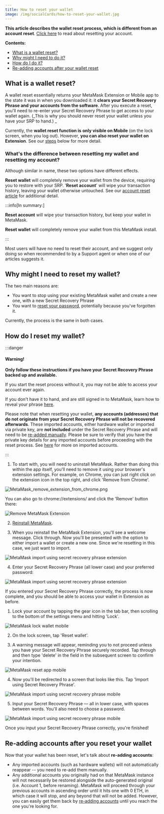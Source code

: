```yaml
---
title: How to reset your wallet
image: /img/socialCards/how-to-reset-your-wallet.jpg
---
```



<CustomLayout />


**This article describes the wallet reset process, which is different from an account reset**. [Click here](/managing-my-wallet/resetting-deleting-and-restoring/how-to-clear-your-account-activity-reset-account) to read about resetting your account.

**Contents:**

- [What is a wallet reset?](#what-is-a-wallet-reset)
- [Why might I need to do it?](#why-might-i-need-to-reset-my-wallet)
- [How do I do it?](#how-do-i-reset-my-wallet)
- [Re-adding accounts after your wallet reset](#re-adding-accounts-after-you-reset-your-wallet)

## **What is a wallet reset?**

A wallet reset essentially returns your MetaMask Extension or Mobile app to the state it was in when you downloaded it: it **clears your Secret Recovery Phrase and your accounts from the software**. After you execute a reset, you'll need to re-enter your Secret Recovery Phrase to get access to your wallet again. (_This is why you should never reset your wallet unless you have your SRP to hand.) _

Currently, the **wallet reset function is** **only visible on Mobile** (on the lock screen, when you log out). However, **you can also reset your wallet on Extension**. See our [steps](#how-do-i-reset-my-wallet) below for more detail.

### What's the difference between resetting my wallet and resetting my account?

Although similar in name, these two options have different effects.

**Reset wallet** will completely remove your wallet from the device, requiring you to restore with your SRP. '**Reset account**' will wipe your transaction history, leaving your wallet otherwise untouched. See our [account reset article](/managing-my-wallet/resetting-deleting-and-restoring/how-to-clear-your-account-activity-reset-account) for additional detail.

:::info[In summary:]

**Reset account** will wipe your transaction history, but keep your wallet in MetaMask.

**Reset wallet** will completely remove your wallet from this MetaMask install.

:::

Most users will have no need to reset their account, and we suggest only doing so when recommended to by a Support agent or when one of our articles suggests it.

## **Why might I need to reset my wallet?**

The two main reasons are:

- You want to stop using your existing MetaMask wallet and create a new one, with a new Secret Recovery Phrase
- You want to [reset your password](/managing-my-wallet/resetting-deleting-and-restoring/how-can-i-reset-my-password), potentially because you've forgotten it.

Currently, the process is the same in both cases.

## **How do I reset my wallet?**

:::danger

#### Warning!

**Only follow these instructions if you have your Secret Recovery Phrase backed up and available.**

If you start the reset process without it, you may not be able to access your account ever again.

If you don't have it to hand, and are still signed in to MetaMask, learn how to reveal your phrase [here](/privacy-and-security/how-to-reveal-your-secret-recovery-phrase).

Please note that when resetting your wallet, **any accounts (addresses) that do not originate from your Secret Recovery Phrase will not be recovered afterwards**. These imported accounts, either hardware wallet or imported via private key, are **not included** under the Secret Recovery Phrase and will need to be [re-added manually](/managing-my-wallet/accounts-and-addresses/how-to-add-missing-accounts-after-restoring-with-secret-recovery-phrase). Please be sure to verify that you have the private key details for any imported accounts before proceeding with the reset process. See [here](/managing-my-wallet/accounts-and-addresses/what-are-imported-accounts-) for more on imported accounts.

:::

<Tabs>

<TabItem value="Extension" label="Extension">

1. To start with, you will need to uninstall MetaMask. Rather than doing this within the app itself, you'll need to remove it using your browser's extension settings. For example, on Chrome, you can just right click on the extension icon in the top right, and click 'Remove from Chrome'.

<div class="center-container">
  <div class="img-medium">
    <img
      src={
        require("../../../img/managing-my-wallet/resetting-deleting-and-restoring/how-to-reset-your-wallet/MetaMask_remove_extension_from_chrome.png")
          .default
      }
      alt="MetaMask_remove_extension_from_chrome.png"
    />
  </div>
</div>

You can also go to chrome://extensions/ and click the 'Remove' button there:

<div class="center-container">
  <div class="img-medium">
    <img
      src={
        require("../../../img/managing-my-wallet/resetting-deleting-and-restoring/how-to-reset-your-wallet/Remove_MetaMask_Extension.png")
          .default
      }
      alt="Remove MetaMask Extension"
    />
  </div>
</div>

2. [Reinstall MetaMask](/getting-started/getting-started-with-metamask).

3. When you reinstall the MetaMask Extension, you'll see a welcome message. Click through. Now you'll be presented with the option to either import a wallet or create a new one. Since we're resetting in this case, we just want to import.

<div class="center-container">
  <div class="img-medium">
    <img
      src={
        require("../../../img/managing-my-wallet/resetting-deleting-and-restoring/how-to-reset-your-wallet/MetaMask_import_using_secret_recovery_phrase_1_extension.png")
          .default
      }
      alt="MetaMask import using secret recovery phrase extension"
    />
  </div>
</div>

4. Enter your Secret Recovery Phrase (all lower case) and your preferred password:

<div class="center-container">
  <div class="img-medium">
    <img
      src={
        require("../../../img/managing-my-wallet/resetting-deleting-and-restoring/how-to-reset-your-wallet/MetaMask_import_using_secret_recovery_phrase_2_extension.png")
          .default
      }
      alt="MetaMask import using secret recovery phrase extension"
    />
  </div>
</div>

If you entered your Secret Recovery Phrase correctly, the process is now complete, and you should be able to access your wallet in Extension as before.

</TabItem>

<TabItem value="Mobile" label="Mobile">

1. Lock your account by tapping the gear icon in the tab bar, then scrolling to the bottom of the settings menu and hitting 'Lock'.

<div class="center-container">
  <div class="img-small">
    <img
      src={
        require("../../../img/managing-my-wallet/resetting-deleting-and-restoring/how-to-reset-your-wallet/MetaMask_lock_wallet_mobile.gif")
          .default
      }
      alt="MetaMask lock wallet mobile"
    />
  </div>
</div>

2. On the lock screen, tap 'Reset wallet'.

3. A warning message will appear, reminding you to not proceed unless you have your Secret Recovery Phrase securely recorded. Tap through and then type 'delete' in the field in the subsequent screen to confirm your intention.

<div class="center-container">
  <div class="img-small">
    <img
      src={
        require("../../../img/managing-my-wallet/resetting-deleting-and-restoring/how-to-reset-your-wallet/MetaMask_reset_app_mobile.gif")
          .default
      }
      alt="MetaMask reset app mobile"
    />
  </div>
</div>

4. Now you'll be redirected to a screen that looks like this. Tap 'Import using Secret Recovery Phrase'.

<div class="center-container">
  <div class="img-small">
    <img
      src={
        require("../../../img/managing-my-wallet/resetting-deleting-and-restoring/how-to-reset-your-wallet/MetaMask_import_using_secret_recovery_phrase_1_mobile.png")
          .default
      }
      alt="MetaMask import using secret recovery phrase mobile"
    />
  </div>
</div>

5. Input your Secret Recovery Phrase — all in lower case, with spaces between words. You'll also need to choose a password.

<div class="center-container">
  <div class="img-small">
    <img
      src={
        require("../../../img/managing-my-wallet/resetting-deleting-and-restoring/how-to-reset-your-wallet/MetaMask_import_using_secret_recovery_phrase_2_mobile.png")
          .default
      }
      alt="MetaMask import using secret recovery phrase mobile"
    />
  </div>
</div>

Once you input your Secret Recovery Phrase correctly, you're finished!

</TabItem>

</Tabs>

## **Re-adding accounts after you reset your wallet**

Now that your wallet has been reset, let's talk about **re-adding accounts**:

- Any imported accounts (such as hardware wallets) will not automatically reappear -- you need to re-add them manually.
- Any additional accounts you originally had on that MetaMask instance will not necessarily be restored alongside the auto-generated original (i.e. Account 1, before renaming). MetaMask will proceed through your previous accounts in ascending order until it hits one with 0 ETH, in which case it will stop, and any beyond that will not be added. However, you can easily get them back by [re-adding accounts](/managing-my-wallet/accounts-and-addresses/how-to-add-missing-accounts-after-restoring-with-secret-recovery-phrase) until you reach the one you're looking for.
